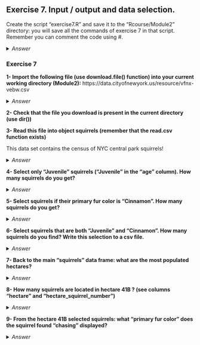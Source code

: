 ## Exercise 7. Input / output and data selection.

Create the script "exercise7.R" and save it to the "Rcourse/Module2" directory: you will save all the commands of exercise 7 in that script.
<br>Remember you can comment the code using #.


<details>
<summary>
*Answer*
</summary>

```r
getwd()
setwd("Rcourse/Module2")
setwd("~/Rcourse/Module2")
```

</details>

### Exercise 7

**1- Import the following file (use download.file() function) into your current working directory (Module2):**
https://data.cityofnewyork.us/resource/vfnx-vebw.csv


<details>
<summary>
*Answer*
</summary>

```r
download.file(url="https://data.cityofnewyork.us/resource/vfnx-vebw.csv", destfile="vfnx-vebw.csv")
```

</details>

**2- Check that the file you download is present in the current directory (use dir())**

**3- Read this file into object squirrels (remember that the read.csv function exists)**

This data set contains the census of NYC central park squirrels!

<details>
<summary>
*Answer*
</summary>

```r
# with read.table
squirrels <- read.table("vfnx-vebw.csv", header=T, sep=",", as.is=TRUE)
# read.csv is an option
squirrels <- read.csv("vfnx-vebw.csv")
```

</details>

**4- Select only "Juvenile" squirrels ("Juvenile" in the "age" column). How many squirrels do you get?**

<details>
<summary>
*Answer*
</summary>

```r
squirrels[squirrels$age == "Juvenile", ]
```

</details>

**5- Select squirrels if their primary fur color is "Cinnamon". How many squirrels do you get?**

<details>
<summary>
*Answer*
</summary>

```r
squirrels[squirrels$primary_fur_color == "Cinnamon", ]
```

</details>

**6- Select squirrels that are both "Juvenile" and "Cinnamon". How many squirrels do you find? Write this selection to a csv file.**

<details>
<summary>
*Answer*
</summary>

```r
sqJC <- squirrels[squirrels$age == "Juvenile" & squirrels$primary_fur_color == "Cinnamon", ]
write.csv(sqJC, "squirrels_Juvenile_Cinnamon.csv", quote=FALSE, row.names=FALSE)
```

</details>

**7- Back to the main "squirrels" data frame: what are the most populated hectares?**

<details>
<summary>
*Answer*
</summary>

```r
# use table to count occurrences of terms
table(squirrels[, "hectare"])
```

</details>

**8- How many squirrels are located in hectare 41B ? (see columns "hectare" and "hectare_squirrel_number")**

<details>
<summary>
*Answer*
</summary>

```r
# select hectare 41B
hect41B <- squirrels[squirrels$hectare == "41B",]
# sum up values in the "hectare_squirrel_number" column
sum(hect41B[, "hectare_squirrel_number"])
```

</details>

**9- From the hectare 41B selected squirrels: what "primary fur color" does the squirrel found "chasing" displayed?**

<details>
<summary>
*Answer*
</summary>

```r
hect41B[hect41B$chasing == "true", "primary_fur_color"]
```

</details>


